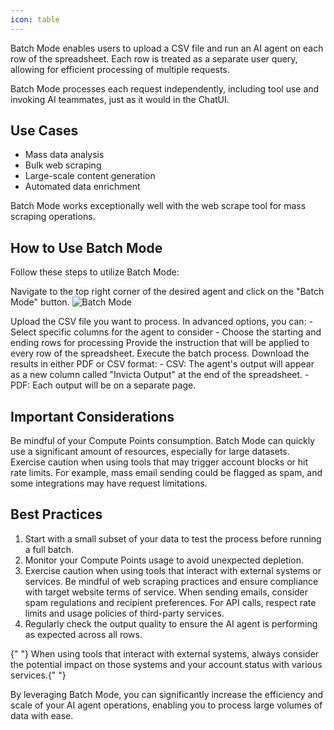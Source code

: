 ```yaml
---
icon: table
---
```


Batch Mode enables users to upload a CSV file and run an AI agent on each row of the spreadsheet. Each row is treated as a separate user query, allowing for efficient processing of multiple requests.

<Info>
  Batch Mode processes each request independently, including tool use and
  invoking AI teammates, just as it would in the ChatUI.
</Info>

## Use Cases

- Mass data analysis
- Bulk web scraping
- Large-scale content generation
- Automated data enrichment

<Tip>
  Batch Mode works exceptionally well with the web scrape tool for mass scraping
  operations.
</Tip>

## How to Use Batch Mode

Follow these steps to utilize Batch Mode:

<Steps>
  <Step title="Access Batch Mode">
    Navigate to the top right corner of the desired agent and click on the
    "Batch Mode" button.
        <img src="/platform-capabilities/batch-mode-icon.png" className="rounded-xl" alt="Batch Mode" />

  </Step>

  <Step title="Upload CSV">Upload the CSV file you want to process.</Step>
  <Step title="Configure Advanced Options (Optional)">
    In advanced options, you can: 
    - Select specific columns for the agent to
    consider 
    - Choose the starting and ending rows for processing
  </Step>
  <Step title="Enter Instructions">
    Provide the instruction that will be applied to every row of the
    spreadsheet.
  </Step>
  <Step title="Run the Batch">Execute the batch process.</Step>
  <Step title="Download Results">
    Download the results in either PDF or CSV format: - CSV: The agent's output
    will appear as a new column called "Invicta Output" at the end of the
    spreadsheet. - PDF: Each output will be on a separate page.
  </Step>
</Steps>

## Important Considerations

<Warning>
  Be mindful of your Compute Points consumption. Batch Mode can quickly use a
  significant amount of resources, especially for large datasets.
</Warning>

<Warning>
  Exercise caution when using tools that may trigger account blocks or hit rate
  limits. For example, mass email sending could be flagged as spam, and some
  integrations may have request limitations.
</Warning>

## Best Practices

1. Start with a small subset of your data to test the process before running a full batch.
2. Monitor your Compute Points usage to avoid unexpected depletion.
3. Exercise caution when using tools that interact with external systems or services. Be mindful of web scraping practices and ensure compliance with target website terms of service. When sending emails, consider spam regulations and recipient preferences. For API calls, respect rate limits and usage policies of third-party services.
4. Regularly check the output quality to ensure the AI agent is performing as expected across all rows.

<Info>
  {" "}
  When using tools that interact with external systems, always consider the potential
  impact on those systems and your account status with various services.{" "}
</Info>

By leveraging Batch Mode, you can significantly increase the efficiency and scale of your AI agent operations, enabling you to process large volumes of data with ease.
